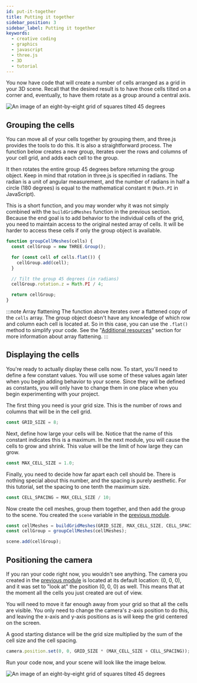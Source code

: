 ```yaml
---
id: put-it-together
title: Putting it together
sidebar_position: 3
sidebar_label: Putting it together
keywords:
  - creative coding
  - graphics
  - javascript
  - three.js
  - 3D
  - tutorial
---
```


You now have code that will create a number of cells arranged as a grid in your 3D scene. Recall that the desired result is to have those cells tilted on a corner and, eventually, to have them rotate as a group around a central axis.

![An image of an eight-by-eight grid of squares tilted 45 degrees](assets/tilted-cube-grid.png "The cells need to be movable as a group")

## Grouping the cells

You can move all of your cells together by grouping them, and three.js provides the tools to do this. It is also a straightforward process. The function below creates a new group, iterates over the rows and columns of your cell grid, and adds each cell to the group.

It then rotates the entire group 45 degrees before returning the group object. Keep in mind that rotation in three.js is specified in radians. The radian is a unit of angular measurement, and the number of radians in half a circle (180 degrees) is equal to the mathematical constant &pi; (`Math.PI` in JavaScript).

This is a short function, and you may wonder why it was not simply combined with the `buildGridMeshes` function in the previous section. Because the end goal is to add behavior to the individual cells of the grid, you need to maintain access to the original nested array of cells. It will be harder to access these cells if only the group object is available.

```javascript
function groupCellMeshes(cells) {
  const cellGroup = new THREE.Group();

  for (const cell of cells.flat()) {
    cellGroup.add(cell);
  }

  // Tilt the group 45 degrees (in radians)
  cellGroup.rotation.z = Math.PI / 4;

  return cellGroup;
}
```

:::note Array flattening
The function above iterates over a flattened copy of the `cells` array. The group object doesn't have any knowledge of which row and column each cell is located at. So in this case, you can use the `.flat()` method to simplify your code. See the "[Additional resources](./../wrapping-up/additional-resources.mdx)" section for more information about array flattening.
:::

## Displaying the cells

You're ready to actually display these cells now. To start, you'll need to define a few constant values. You will use some of these values again later when you begin adding behavior to your scene. Since they will be defined as constants, you will only have to change them in one place when you begin experimenting with your project.

The first thing you need is your grid size. This is the number of rows and columns that will be in the cell grid.

```javascript
const GRID_SIZE = 8;
```

Next, define how large your cells will be. Notice that the name of this constant indicates this is a maximum. In the next module, you will cause the cells to grow and shrink. This value will be the limit of how large they can grow.

```javascript
const MAX_CELL_SIZE = 1.0;
```

Finally, you need to decide how far apart each cell should be. There is nothing special about this number, and the spacing is purely aesthetic. For this tutorial, set the spacing to one tenth the maximum size.

```javascript
const CELL_SPACING = MAX_CELL_SIZE / 10;
```

Now create the cell meshes, group them together, and then add the group to the
scene. You created the `scene` variable in the [previous module](./../scene-setup/put-it-together.mdx).

```javascript
const cellMeshes = buildGridMeshes(GRID_SIZE, MAX_CELL_SIZE, CELL_SPACING);
const cellGroup = groupCellMeshes(cellMeshes);

scene.add(cellGroup);
```

## Positioning the camera

If you ran your code right now, you wouldn't see anything. The camera you created in the [previous module][M1CAMERA] is located at its default location: (0, 0, 0), and it was set to "look at" the position (0, 0, 0) as well. This means that at the moment all the cells you just created are out of view.

You will need to move it far enough away from your grid so that all the cells are visible. You only need to change the camera's z-axis position to do this, and leaving the x-axis and y-axis positions as is will keep the grid centered on the screen.

A good starting distance will be the grid size multiplied by the sum of the cell size and the cell spacing.

```javascript
camera.position.set(0, 0, GRID_SIZE * (MAX_CELL_SIZE + CELL_SPACING));
```

Run your code now, and your scene will look like the image below.

![An image of an eight-by-eight grid of squares tilted 45 degrees](assets/tilted-cube-grid.png "What you should see when you run your code")

[M1CAMERA]: ../scene-setup/lights-camera-render.mdx#adding-the-camera
